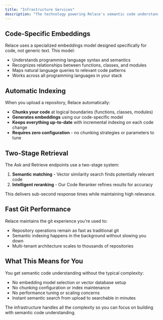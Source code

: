 ```yaml
---
title: "Infrastructure Services"
description: "The technology powering Relace's semantic code understanding"
---
```


## Code-Specific Embeddings

Relace uses a specialized embeddings model designed specifically for code, not generic text. This model:

- Understands programming language syntax and semantics
- Recognizes relationships between functions, classes, and modules
- Maps natural language queries to relevant code patterns
- Works across all programming languages in your stack

## Automatic Indexing

When you upload a repository, Relace automatically:

- **Chunks your code** at logical boundaries (functions, classes, modules)
- **Generates embeddings** using our code-specific model
- **Keeps everything up-to-date** with incremental indexing on each code change
- **Requires zero configuration** - no chunking strategies or parameters to tune

## Two-Stage Retrieval

The Ask and Retrieve endpoints use a two-stage system:

1. **Semantic matching** - Vector similarity search finds potentially relevant code
2. **Intelligent reranking** - Our Code Reranker refines results for accuracy

This delivers sub-second response times while maintaining high relevance.

## Fast Git Performance

Relace maintains the git experience you're used to:

- Repository operations remain as fast as traditional git
- Semantic indexing happens in the background without slowing you down
- Multi-tenant architecture scales to thousands of repositories

## What This Means for You

You get semantic code understanding without the typical complexity:

- No embedding model selection or vector database setup
- No chunking configuration or index maintenance
- No performance tuning or scaling concerns
- Instant semantic search from upload to searchable in minutes

The infrastructure handles all the complexity so you can focus on building with semantic code understanding.
